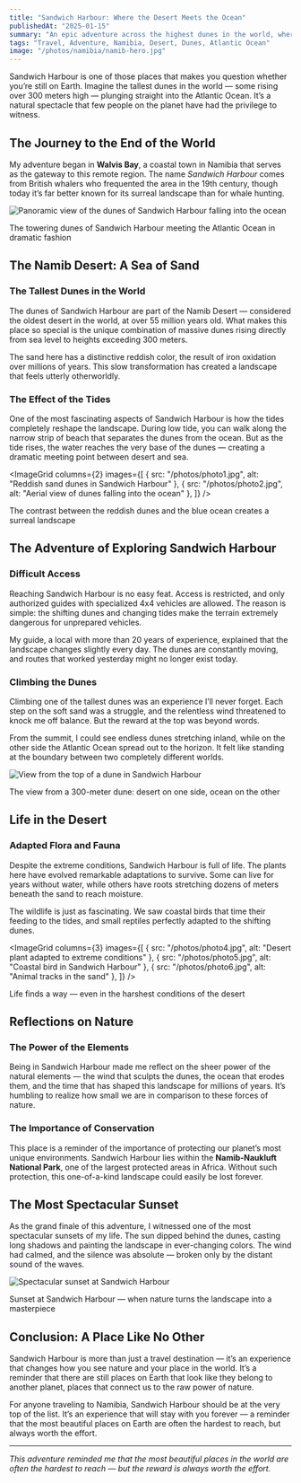 ```yaml
---
title: "Sandwich Harbour: Where the Desert Meets the Ocean"
publishedAt: "2025-01-15"
summary: "An epic adventure across the highest dunes in the world, where Namibia’s Namib Desert meets the Atlantic Ocean in a breathtaking collision at Sandwich Harbour."
tags: "Travel, Adventure, Namibia, Desert, Dunes, Atlantic Ocean"
image: "/photos/namibia/namib-hero.jpg"
---
```


Sandwich Harbour is one of those places that makes you question whether you’re still on Earth. Imagine the tallest dunes in the world — some rising over 300 meters high — plunging straight into the Atlantic Ocean. It’s a natural spectacle that few people on the planet have had the privilege to witness.

## The Journey to the End of the World

My adventure began in **Walvis Bay**, a coastal town in Namibia that serves as the gateway to this remote region. The name *Sandwich Harbour* comes from British whalers who frequented the area in the 19th century, though today it’s far better known for its surreal landscape than for whale hunting.

<Image
  src="/photos/namibia/namib1.JPG"
  alt="Panoramic view of the dunes of Sandwich Harbour falling into the ocean"
  width={800}
  height={600}
/>

<Caption>
  The towering dunes of Sandwich Harbour meeting the Atlantic Ocean in dramatic fashion
</Caption>

## The Namib Desert: A Sea of Sand

### The Tallest Dunes in the World

The dunes of Sandwich Harbour are part of the Namib Desert — considered the oldest desert in the world, at over 55 million years old. What makes this place so special is the unique combination of massive dunes rising directly from sea level to heights exceeding 300 meters.

The sand here has a distinctive reddish color, the result of iron oxidation over millions of years. This slow transformation has created a landscape that feels utterly otherworldly.

### The Effect of the Tides

One of the most fascinating aspects of Sandwich Harbour is how the tides completely reshape the landscape. During low tide, you can walk along the narrow strip of beach that separates the dunes from the ocean. But as the tide rises, the water reaches the very base of the dunes — creating a dramatic meeting point between desert and sea.

<ImageGrid
  columns={2}
  images={[
    { src: "/photos/photo1.jpg", alt: "Reddish sand dunes in Sandwich Harbour" },
    { src: "/photos/photo2.jpg", alt: "Aerial view of dunes falling into the ocean" },
  ]}
/>

<Caption>
  The contrast between the reddish dunes and the blue ocean creates a surreal landscape
</Caption>

## The Adventure of Exploring Sandwich Harbour

### Difficult Access

Reaching Sandwich Harbour is no easy feat. Access is restricted, and only authorized guides with specialized 4x4 vehicles are allowed. The reason is simple: the shifting dunes and changing tides make the terrain extremely dangerous for unprepared vehicles.

My guide, a local with more than 20 years of experience, explained that the landscape changes slightly every day. The dunes are constantly moving, and routes that worked yesterday might no longer exist today.

### Climbing the Dunes

Climbing one of the tallest dunes was an experience I’ll never forget. Each step on the soft sand was a struggle, and the relentless wind threatened to knock me off balance. But the reward at the top was beyond words.

From the summit, I could see endless dunes stretching inland, while on the other side the Atlantic Ocean spread out to the horizon. It felt like standing at the boundary between two completely different worlds.

<Image
  src="/photos/photo3.jpg"
  alt="View from the top of a dune in Sandwich Harbour"
  width={800}
  height={600}
/>

<Caption>
  The view from a 300-meter dune: desert on one side, ocean on the other
</Caption>

## Life in the Desert

### Adapted Flora and Fauna

Despite the extreme conditions, Sandwich Harbour is full of life. The plants here have evolved remarkable adaptations to survive. Some can live for years without water, while others have roots stretching dozens of meters beneath the sand to reach moisture.

The wildlife is just as fascinating. We saw coastal birds that time their feeding to the tides, and small reptiles perfectly adapted to the shifting dunes.

<ImageGrid
  columns={3}
  images={[
    { src: "/photos/photo4.jpg", alt: "Desert plant adapted to extreme conditions" },
    { src: "/photos/photo5.jpg", alt: "Coastal bird in Sandwich Harbour" },
    { src: "/photos/photo6.jpg", alt: "Animal tracks in the sand" },
  ]}
/>

<Caption>
  Life finds a way — even in the harshest conditions of the desert
</Caption>

## Reflections on Nature

### The Power of the Elements

Being in Sandwich Harbour made me reflect on the sheer power of the natural elements — the wind that sculpts the dunes, the ocean that erodes them, and the time that has shaped this landscape for millions of years. It’s humbling to realize how small we are in comparison to these forces of nature.

### The Importance of Conservation

This place is a reminder of the importance of protecting our planet’s most unique environments. Sandwich Harbour lies within the **Namib-Naukluft National Park**, one of the largest protected areas in Africa. Without such protection, this one-of-a-kind landscape could easily be lost forever.

## The Most Spectacular Sunset

As the grand finale of this adventure, I witnessed one of the most spectacular sunsets of my life. The sun dipped behind the dunes, casting long shadows and painting the landscape in ever-changing colors. The wind had calmed, and the silence was absolute — broken only by the distant sound of the waves.

<Image
  src="/photos/DSC_0482.png"
  alt="Spectacular sunset at Sandwich Harbour"
  width={800}
  height={600}
/>

<Caption>
  Sunset at Sandwich Harbour — when nature turns the landscape into a masterpiece
</Caption>

## Conclusion: A Place Like No Other

Sandwich Harbour is more than just a travel destination — it’s an experience that changes how you see nature and your place in the world. It’s a reminder that there are still places on Earth that look like they belong to another planet, places that connect us to the raw power of nature.

For anyone traveling to Namibia, Sandwich Harbour should be at the very top of the list. It’s an experience that will stay with you forever — a reminder that the most beautiful places on Earth are often the hardest to reach, but always worth the effort.

---

*This adventure reminded me that the most beautiful places in the world are often the hardest to reach — but the reward is always worth the effort.*